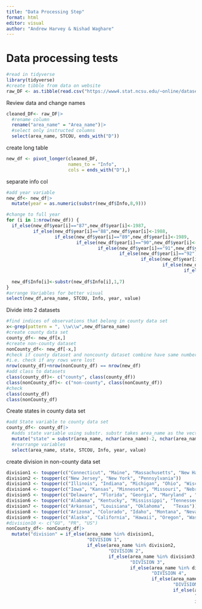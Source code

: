 ```yaml
---
title: "Data Processing Step"
format: html
editor: visual
author: "Andrew Harvey & Nishad Waghare"
---
```


# Data processing tests

```r
#read in tidyverse 
library(tidyverse)
#create tibble from data on website
raw_DF <- as.tibble(read.csv("https://www4.stat.ncsu.edu/~online/datasets/EDU01a.csv"))
```

Review data and change names

```r
cleaned_DF<- raw_DF|>
  #rename column
  rename("area_name" = "Area_name")|>
  #select only instructed columns
  select(area_name, STCOU, ends_with("D"))
```

create long table

```r
new_df <- pivot_longer(cleaned_DF, 
                       names_to = "Info",
                       cols = ends_with("D"),)
```

separate info col

```r
#add year variable
new_df<- new_df|>
  mutate(year = as.numeric(substr(new_df$Info,8,9)))

#change to full year 
for (i in 1:nrow(new_df)) {
  if_else(new_df$year[i]=="87",new_df$year[i]<-1987,
          if_else(new_df$year[i]=="88",new_df$year[i]<-1988,
                  if_else(new_df$year[i]=="89",new_df$year[i]<-1989,
                          if_else(new_df$year[i]=="90",new_df$year[i]<-1990,
                                  if_else(new_df$year[i]=="91",new_df$year[i]<-1991,
                                          if_else(new_df$year[i]=="92",new_df$year[i]<-1992,
                                                  if_else(new_df$year[i]=="93",new_df$year[i]<-1993,
                                                          if_else(new_df$year[i]=="94",new_df$year[i]<-1994,
                                                                  if_else(new_df$year[i]=="95",new_df$year[i]<-1995,
                                                                          new_df$year[i]<-1996)))))))))
  new_df$Info[i]<-substr(new_df$Info[i],1,7)
}
#arrange Variables for better visual
select(new_df,area_name, STCOU, Info, year, value)

```

Divide into 2 datasets
```r
#find indices of observations that belong in county data set
x<-grep(pattern = ", \\w\\w",new_df$area_name)
#create county data set
county_df<- new_df[x,]
#create non-county dataset
nonCounty_df<- new_df[-x,]
#check if county dataset and noncounty dataset combine have same number of rows as new_df
#i.e. check if any rows were lost
nrow(county_df)+nrow(nonCounty_df) == nrow(new_df)
#add class to datasets
class(county_df)<- c("county", class(county_df))
class(nonCounty_df)<- c("non-county", class(nonCounty_df))
#check
class(county_df)
class(nonCounty_df)
```

Create states in county data set
```r
#add State variable to county data set
county_df<- county_df|>
  #adds state variable using substr. substr takes area_name as the vector, uses nchar to count number of characters in area_name and subtracts 2 to find where to start, uses nchar to find last char position
  mutate("state" = substr(area_name, nchar(area_name)-2, nchar(area_name)))|>
  #rearrange variables
  select(area_name, state, STCOU, Info, year, value)
```

create division in non-county data set
```r
division1 <- toupper(c("Connecticut", "Maine", "Massachusetts", "New Hampshire", "Rhode Island","Vermont"))
division2 <- toupper(c("New Jersey", "New York", "Pennsylvania"))
division3 <- toupper(c("Illinois", "Indiana", "Michigan", "Ohio", "Wisconsin"))
division4 <- toupper(c("Iowa", "Kansas", "Minnesota", "Missouri", "Nebraska", "North Dakota", "South Dakota"))
division5 <- toupper(c("Delaware", "Florida", "Georgia", "Maryland" , "North Carolina", "South Carolina", "Virginia", "DISTRICT OF COLUMBIA", "West Virginia"))
division6 <- toupper(c("Alabama", "Kentucky", "Mississippi", "Tennessee"))
division7 <- toupper(c("Arkansas", "Louisiana", "Oklahoma",   "Texas"))
division8 <- toupper(c("Arizona", "Colorado", "Idaho", "Montana", "Nevada", "New Mexico", "Utah", "Wyoming"))
division9 <- toupper(c("Alaska", "California", "Hawaii", "Oregon", "Washington"))
#division10 <- c("GU", "PR", "US")
nonCounty_df<- nonCounty_df|>
  mutate("division" = if_else(area_name %in% division1,
                              "DIVISION 1",
                              if_else(area_name %in% division2,
                                      "DIVISION 2",
                                      if_else(area_name %in% division3,
                                              "DIVISION 3",
                                              if_else(area_name %in% division4,
                                                      "DIVISION 4",
                                                      if_else(area_name %in% division5,
                                                              "DIVISION 5",
                                                              if_else(area_name %in% division6,
                                                                      "DIVISION 6",
                                                                      if_else(area_name %in% division7,
                                                                              "DIVISION 7",
                                                                              if_else(area_name %in% division8,
                                                                                      "DIVISION 8",
                                                                                      if_else(area_name %in% division9,
                                                                                              "DIVISION 9",
                                                                                              "ERROR"))))))))))
```

